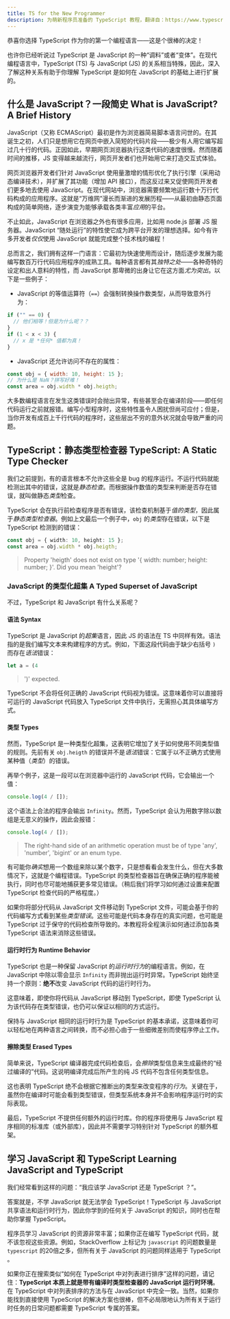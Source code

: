 ```yaml
---
title: TS for the New Programmer
description: 为萌新程序员准备的 TypeScript 教程，翻译自：https://www.typescriptlang.org/docs/handbook/typescript-from-scratch.html
---
```


恭喜你选择 TypeScript 作为你的第一个编程语言——这是个很棒的决定！

也许你已经听说过 TypeScript 是 JavaScript 的一种“调料”或者“变体”。在现代编程语言中，TypeScript (TS) 与 JavaScript (JS) 的关系相当特殊，因此，深入了解这种关系有助于你理解 TypeScript 是如何在 JavaScript 的基础上进行扩展的。

## 什么是 JavaScript？一段简史 What is JavaScript? A Brief History

JavaScript（又称 ECMAScript）最初是作为浏览器简易脚本语言问世的。在其诞生之初，人们只是想用它在网页中嵌入简短的代码片段——极少有人用它编写超过几十行的代码。正因如此，早期网页浏览器执行这类代码的速度很慢。然而随着时间的推移，JS 变得越来越流行，网页开发者们也开始用它来打造交互式体验。

网页浏览器开发者们针对 JavaScript 使用量激增的情形优化了执行引擎（采用动态编译技术），并扩展了其功能（增加 API 接口），而这反过来又促使网页开发者们更多地去使用 JavaScript。在现代网站中，浏览器需要频繁地运行数十万行代码构成的应用程序。这就是“万维网”漫长而渐进的发展历程——从最初由静态页面构成的简单网络，逐步演变为能够承载各类丰富*应用*的平台。

不止如此，JavaScript 在浏览器之外也有很多应用，比如用 node.js 部署 JS 服务器。JavaScript “随处运行”的特性使它成为跨平台开发的理想选择。如今有许多开发者*仅仅*使用 JavaScript 就能完成整个技术栈的编程！

总而言之，我们拥有这样一门语言：它最初为快速使用而设计，随后逐步发展为能编写数百万行代码应用程序的成熟工具。每种语言都有其*独特之处*——各种奇特的设定和出人意料的特性，而 JavaScript 那卑微的出身让它在这方面*尤为突出*。以下是一些例子：

- JavaScript 的等值运算符（`==`）会强制转换操作数类型，从而导致意外行为：
```js
if ("" == 0) {
  // 他们相等！但是为什么呢？？
}
if (1 < x < 3) {
  // x 是 *任何* 值都为真！
}
```
- JavaScript 还允许访问不存在的属性：
```js
const obj = { width: 10, height: 15 };
// 为什么是 NaN？拼写好难！
const area = obj.width * obj.heigth;
```

大多数编程语言在发生这类错误时会抛出异常，有些甚至会在编译阶段——即任何代码运行之前就报错。编写小型程序时，这些特性虽令人困扰但尚可应付；但是，当你开发有成百上千行代码的程序时，这些层出不穷的意外状况就会导致严重的问题。

## TypeScript：静态类型检查器 TypeScript: A Static Type Checker

我们之前提到，有的语言根本不允许这些全是 bug 的程序运行。不运行代码就能检测出其中的错误，这就是*静态检查*。而根据操作数值的类型来判断是否存在错误，就叫做静态*类型*检查。

TypeScript 会在执行前检查程序是否有错误，该检查机制基于*值的类型*，因此属于*静态类型检查器*。例如上文最后一个例子中，`obj` 的*类型*存在错误，以下是 TypeScript 检测到的错误：
```ts
const obj = { width: 10, height: 15 };
const area = obj.width * obj.heigth;
```
> Property 'heigth' does not exist on type '\{ width: number; height: number; }'. Did you mean 'height'?

### JavaScript 的类型化超集 A Typed Superset of JavaScript

不过，TypeScript 和 JavaScript 有什么关系呢？

#### 语法 Syntax

TypeScript 是 JavaScript 的*超集*语言，因此 JS 的语法在 TS 中同样有效。语法指的是我们编写文本来构建程序的方式。例如，下面这段代码由于缺少右括号 `)` 而存在*语法*错误：
```ts
let a = (4
```
> ')' expected.

TypeScript 不会将任何正确的 JavaScript 代码视为错误。这意味着你可以直接将可运行的 JavaScript 代码放入 TypeScript 文件中执行，无需担心其具体编写方式。

#### 类型 Types

然而，TypeScript 是一种类型化超集，这表明它增加了关于如何使用不同类型值的规则。先前有关 `obj.heigth` 的错误并不是*语法*错误：它属于以不正确方式使用某种值（*类型*）的错误。

再举个例子，这是一段可以在浏览器中运行的 JavaScript 代码，它会输出一个值：
```js
console.log(4 / []);
```

这个语法上合法的程序会输出 `Infinity`。然而，TypeScript 会认为用数字除以数组是无意义的操作，因此会报错：
```ts
console.log(4 / []);
```
> The right-hand side of an arithmetic operation must be of type 'any', 'number', 'bigint' or an enum type.

有可能你*确实*想用一个数组来除以某个数字，只是想看看会发生什么，但在大多数情况下，这就是个编程错误。TypeScript 的类型检查器旨在确保正确的程序能被执行，同时也尽可能地捕获更多常见错误。（稍后我们将学习如何通过设置来配置 TypeScript 检查代码的严格程度。）

如果你将部分代码从 JavaScript 文件移动到 TypeScript 文件，可能会基于你的代码编写方式看到某些*类型错误*。这些可能是代码本身存在的真实问题，也可能是 TypeScript 过于保守的代码检查所导致的。本教程将全程演示如何通过添加各类 TypeScript 语法来消除这些错误。

#### 运行时行为 Runtime Behavior

TypeScript 也是一种保留 JavaScript 的*运行时行为*的编程语言。例如，在 JavaScript 中除以零会显示 `Infinity` 而非抛出运行时异常。TypeScript 始终坚持一个原则：**绝不**改变 JavaScript 代码的运行时行为。

这意味着，即使你将代码从 JavaScript 移动到 TypeScript，即使 TypeScript 认为该代码存在类型错误，也仍可以保证以相同的方式运行。

保持与 JavaScript 相同的运行时行为是 TypeScript 的基本承诺，这意味着你可以轻松地在两种语言之间转换，而不必担心由于一些细微差别而使程序停止工作。


#### 擦除类型 Erased Types

简单来说，TypeScript 编译器完成代码检查后，会*擦除*类型信息来生成最终的“经过编译的”代码。这说明编译完成后所产生的纯 JS 代码不包含任何类型信息。

这也表明 TypeScript 绝不会根据它推断出的类型来改变程序的*行为*。关键在于，虽然你在编译时可能会看到类型错误，但类型系统本身并不会影响程序运行时的实际表现。

最后，TypeScript 不提供任何额外的运行时库。你的程序将使用与 JavaScript 程序相同的标准库（或外部库），因此并不需要学习特别针对 TypeScript 的额外框架。

## 学习 JavaScript 和 TypeScript Learning JavaScript and TypeScript

我们经常看到这样的问题：“我应该学 JavaScript 还是 TypeScript ？”。

答案就是，不学 JavaScript 就无法学会 TypeScript！TypeScript 与 JavaScript 共享语法和运行时行为，因此你学到的任何关于 JavaScript 的知识，同时也在帮助你掌握 TypeScript。

程序员学习 JavaScript 的资源非常丰富；如果你正在编写 TypeScript 代码，就不该忽视这些资源。例如，StackOverflow 上标记为 `javascript` 的问题数量是 `typescript` 的20倍之多，但所有关于 JavaScript 的问题同样适用于 TypeScript 。

如果你正在搜索类似“如何在 TypeScript 中对列表进行排序”这样的问题，请记住：**TypeScript 本质上就是带有编译时类型检查器的 JavaScript 运行时环境**。在 TypeScript 中对列表排序的方法与在 JavaScript 中完全一致。当然，如果你能找到直接使用 TypeScript 的解决方案也很棒，但不必局限地认为所有关于运行时任务的日常问题都需要 TypeScript 专属的答案。
